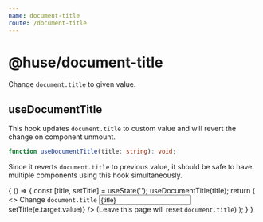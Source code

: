 ```yaml
---
name: document-title
route: /document-title
---
```



# @huse/document-title

Change `document.title` to given value.

## useDocumentTitle

This hook updates `document.title` to custom value and will revert the change on component unmount.

```typescript
function useDocumentTitle(title: string): void;
```

Since it reverts `document.title` to previous value, it should be safe to have multiple components using this hook simultaneously.

<Playground>
    {
        () => {
            const [title, setTitle] = useState('');
            useDocumentTitle(title);
            return (
                <>
                    Change <code>document.title</code>
                    <Input value={title} onChange={e => setTitle(e.target.value)} />
                    (Leave this page will reset <code>document.title</code>)
                </>
            );
        }
    }
</Playground>
